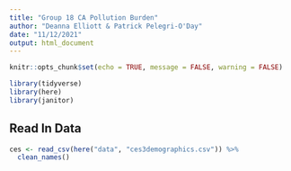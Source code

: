 ```yaml
---
title: "Group 18 CA Pollution Burden"
author: "Deanna Elliott & Patrick Pelegri-O'Day"
date: "11/12/2021"
output: html_document
---
```


```r
knitr::opts_chunk$set(echo = TRUE, message = FALSE, warning = FALSE)

library(tidyverse)
library(here)
library(janitor)
```

## Read In Data

```r

ces <- read_csv(here("data", "ces3demographics.csv")) %>% 
  clean_names()
```

